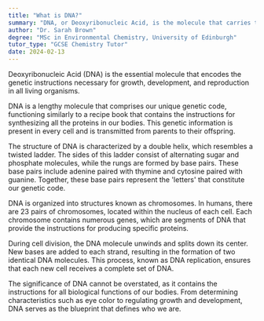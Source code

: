 ```yaml
---
title: "What is DNA?"
summary: "DNA, or Deoxyribonucleic Acid, is the molecule that carries the genetic instructions for growth, development, and reproduction in all living organisms."
author: "Dr. Sarah Brown"
degree: "MSc in Environmental Chemistry, University of Edinburgh"
tutor_type: "GCSE Chemistry Tutor"
date: 2024-02-13
---
```


Deoxyribonucleic Acid (DNA) is the essential molecule that encodes the genetic instructions necessary for growth, development, and reproduction in all living organisms.

DNA is a lengthy molecule that comprises our unique genetic code, functioning similarly to a recipe book that contains the instructions for synthesizing all the proteins in our bodies. This genetic information is present in every cell and is transmitted from parents to their offspring.

The structure of DNA is characterized by a double helix, which resembles a twisted ladder. The sides of this ladder consist of alternating sugar and phosphate molecules, while the rungs are formed by base pairs. These base pairs include adenine paired with thymine and cytosine paired with guanine. Together, these base pairs represent the 'letters' that constitute our genetic code.

DNA is organized into structures known as chromosomes. In humans, there are $23$ pairs of chromosomes, located within the nucleus of each cell. Each chromosome contains numerous genes, which are segments of DNA that provide the instructions for producing specific proteins.

During cell division, the DNA molecule unwinds and splits down its center. New bases are added to each strand, resulting in the formation of two identical DNA molecules. This process, known as DNA replication, ensures that each new cell receives a complete set of DNA.

The significance of DNA cannot be overstated, as it contains the instructions for all biological functions of our bodies. From determining characteristics such as eye color to regulating growth and development, DNA serves as the blueprint that defines who we are.
    